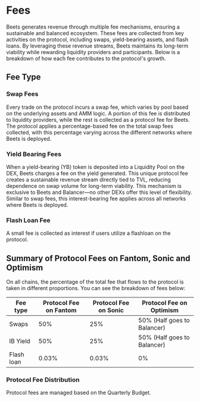 # Fees
Beets generates revenue through multiple fee mechanisms, ensuring a sustainable and balanced ecosystem. These fees are collected from key activities on the protocol, including swaps, yield-bearing assets, and flash loans. By leveraging these revenue streams, Beets maintains its long-term viability while rewarding liquidity providers and participants. Below is a breakdown of how each fee contributes to the protocol's growth.
## Fee Type

### Swap Fees

Every trade on the protocol incurs a swap fee, which varies by pool based on the underlying assets and AMM logic. A portion of this fee is distributed to liquidity providers, while the rest is collected as a protocol fee for Beets. The protocol applies a percentage-based fee on the total swap fees collected, with this percentage varying across the different networks where Beets is deployed.

### Yield Bearing Fees

When a yield-bearing (YB) token is deposited into a Liquidity Pool on the DEX, Beets charges a fee on the yield generated. This unique protocol fee creates a sustainable revenue stream directly tied to TVL, reducing dependence on swap volume for long-term viability. This mechanism is exclusive to Beets and Balancer—no other DEXs offer this level of flexibility. Similar to swap fees, this interest-bearing fee applies across all networks where Beets is deployed.

### Flash Loan Fee

A small fee is collected as interest if users utilize a flashloan on the protocol.

## Summary of Protocol Fees on Fantom, Sonic and Optimism

On all chains, the percentage of the total fee that flows to the protocol is taken in different proportions. You can see the breakdown of fees below:

| Fee type   | Protocol Fee on Fantom | Protocol Fee on Sonic | Protocol Fee on Optimism |
| --------   | ---------------------- | ------------------------ | - |
| Swaps      | 50% | 25% | 50% (Half goes to Balancer) |
| IB Yield   | 50% | 25% | 50% (Half goes to Balancer) |
| Flash loan | 0.03% | 0.03% |  0% |

### Protocol Fee Distribution
Protocol fees are managed based on the Quarterly Budget.
